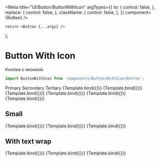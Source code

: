

<Meta
	title="UI/Button/ButtonWithIcon"
	argTypes={{
		to: {
			control: false,
		},
		replace: {
			control: false,
		},
		className: {
			control: false,
		},
	}}
	component={Button}
/>

	return <Button {...args} />
};

# Button With Icon

Кнопка с иконкой.

```js
import ButtonWithIcon from 'components/Button/WithIcon/Button';
```


<Canvas columns={3}>
	<span className="button-small">Primary</span>
	<span className="button-small">Secondary</span>
	<span className="button-small">Tertiary</span>
	<Story
		name="Primary"
		args={{
			value: 'Нажми на меня',
			priority: 'primary',
			disabled: false,
			glyph: 'play',
		}}
	>
		{Template.bind({})}
	</Story>
	<Story
		name="Secondary"
		args={{
			value: 'Нажми на меня',
			priority: 'secondary',
			disabled: false,
			glyph: 'play',
		}}
	>
		{Template.bind({})}
	</Story>
	<Story
		name="Tertiary"
		args={{
			value: 'Нажми на меня',
			priority: 'tertiary',
			disabled: false,
			glyph: 'play',
		}}
	>
		{Template.bind({})}
	</Story>
	<Story
		name="Primary - disabled"
		args={{
			value: 'Нажми на меня',
			priority: 'primary',
			disabled: true,
			glyph: 'play',
		}}
	>
		{Template.bind({})}
	</Story>
	<Story
		name="Secondary - disabled"
		args={{
			value: 'Нажми на меня',
			priority: 'secondary',
			disabled: true,
			glyph: 'play',
		}}
	>
		{Template.bind({})}
	</Story>
	<Story
		name="Tertiary - disabled"
		args={{
			value: 'Нажми на меня',
			priority: 'tertiary',
			disabled: true,
			glyph: 'play',
		}}
	>
		{Template.bind({})}
	</Story>
</Canvas>


<ArgsTable of={Button} />

## Small

<Canvas>
	<Story
		name="Primary small"
		args={{
			value: 'Нажми на меня',
			priority: 'primary',
			disabled: false,
			glyph: 'play',
			small: true,
		}}
	>
		{Template.bind({})}
	</Story>
	<Story
		name="Secondary small"
		args={{
			value: 'Нажми на меня',
			priority: 'secondary',
			disabled: false,
			glyph: 'play',
			small: true,
		}}
	>
		{Template.bind({})}
	</Story>
	<Story
		name="Tertiary small"
		args={{
			value: 'Нажми на меня',
			priority: 'tertiary',
			disabled: false,
			glyph: 'play',
			small: true,
		}}
	>
		{Template.bind({})}
	</Story>
</Canvas>


## With text wrap

<Canvas>
	<Story
		name="With text wrap - primary"
		args={{
			value: 'Нажми\nна меня',
			priority: 'primary',
			disabled: false,
			glyph: 'play',
		}}
	>
		{Template.bind({})}
	</Story>
	<Story
		name="With text wrap - secondary"
		args={{
			value: 'Нажми\nна меня',
			priority: 'secondary',
			disabled: false,
			glyph: 'play',
		}}
	>
		{Template.bind({})}
	</Story>
	<Story
		name="With text wrap - tertiary"
		args={{
			value: 'Нажми\nна меня',
			priority: 'tertiary',
			disabled: false,
			glyph: 'play',
		}}
	>
		{Template.bind({})}
	</Story>
</Canvas>